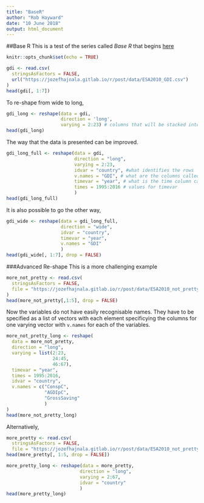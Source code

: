 ```yaml
---
title: "BaseR"
author: "Rob Hayward"
date: "10 June 2018"
output: html_document
---
```

##Base R
This is a test of the series called *Base R* that begins [here](https://jozefhajnala.gitlab.io/r/r001-reshape/)

```r
knitr::opts_chunk$set(echo = TRUE)
```

```r
gdi <- read.csv(
  stringsAsFactors = FALSE, 
  url("https://jozefhajnala.gitlab.io/r/post/data/ESA2010_GDI.csv")
)
head(gdi[, 1:7])
```
To re-shape from wide to long, 
```r
gdi_long <- reshape(data = gdi, 
                    direction = 'long',
                    varying = 2:23) # columns that will be stacked into 1
head(gdi_long)
```
The way that the data is presented can be improved. 
```r
gdi_long_full <- reshape(data = gdi, 
                         direction = "long", 
                         varying = 2:23, 
                         idvar = "country", #what identifies the rows
                         v.names = "GDI", # what are the columns called
                         timevar = "year", # what is the time column called
                         times = 1995:2016 # values for timevar
                         )
head(gdi_long_full)
```
It is also possible to go the other way, 
```r
gdi_wide <- reshape(data = gdi_long_full, 
                    direction = "wide", 
                    idvar = "country", 
                    timevar = "year", 
                    v.names = "GDI" 
                    )
head(gdi_wide[, 1:7], drop = FALSE)
```
###Advanced Re-shape
This is a more challenging example
```r
more_not_pretty <- read.csv(
  stringsAsFactors = FALSE,
  file = "https://jozefhajnala.gitlab.io/r/post/data/ESA2010_not_pretty.csv"
)
head(more_not_pretty[,1:5], drop = FALSE)
```
Now the variables do not have easily recognisable names.  They have to be specified as a list of vectors with each element specificying the columns for one varying vector with ``v.names`` for each of the variables. 
```r
more_not_pretty_long <- reshape(
  data = more_not_pretty,
  direction = "long", 
  varying = list(2:23,
                 24:45,
                 46:67),
  timevar = "year",
  times = 1995:2016,
  idvar = "country",
  v.names = c("ConspC",
              "AGDIpC",
              "GrossSaving"
              )
)
head(more_not_pretty_long)
```
Alternatively, 

```r
more_pretty <- read.csv(
  stringsAsFactors = FALSE,
  file = "https://jozefhajnala.gitlab.io/r/post/data/ESA2010_not_pretty.csv")
head(more_pretty[, 1:5, drop = FALSE])
```

```r
more_pretty_long <- reshape(data = more_pretty, 
                           direction = "long", 
                           varying = 2:67,
                           idvar = "country"
                           )
head(more_pretty_long)
```






